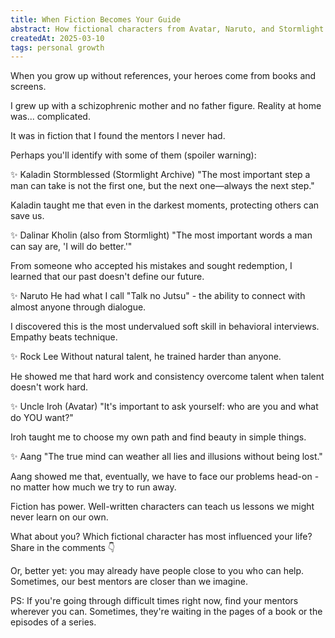 ```yaml
---
title: When Fiction Becomes Your Guide
abstract: How fictional characters from Avatar, Naruto, and Stormlight Archive offered life-changing wisdom and mentorship when real-life guidance was absent.
createdAt: 2025-03-10
tags: personal growth
---
```


When you grow up without references, your heroes come from books and screens.

I grew up with a schizophrenic mother and no father figure. Reality at home was... complicated.

It was in fiction that I found the mentors I never had.

Perhaps you'll identify with some of them (spoiler warning):

✨ Kaladin Stormblessed (Stormlight Archive)
"The most important step a man can take is not the first one, but the next one—always the next step."

Kaladin taught me that even in the darkest moments, protecting others can save us.

✨ Dalinar Kholin (also from Stormlight)
"The most important words a man can say are, 'I will do better.'"

From someone who accepted his mistakes and sought redemption, I learned that our past doesn't define our future.

✨ Naruto
He had what I call "Talk no Jutsu" - the ability to connect with almost anyone through dialogue.

I discovered this is the most undervalued soft skill in behavioral interviews. Empathy beats technique.

✨ Rock Lee
Without natural talent, he trained harder than anyone.

He showed me that hard work and consistency overcome talent when talent doesn't work hard.

✨ Uncle Iroh (Avatar)
"It's important to ask yourself: who are you and what do YOU want?"

Iroh taught me to choose my own path and find beauty in simple things.

✨ Aang
"The true mind can weather all lies and illusions without being lost."

Aang showed me that, eventually, we have to face our problems head-on - no matter how much we try to run away.

Fiction has power. Well-written characters can teach us lessons we might never learn on our own.

What about you? Which fictional character has most influenced your life? Share in the comments 👇

Or, better yet: you may already have people close to you who can help. Sometimes, our best mentors are closer than we imagine.

PS: If you're going through difficult times right now, find your mentors wherever you can. Sometimes, they're waiting in the pages of a book or the episodes of a series.

<ArticleImage src="/article-images/uncle-iroh.webp" alt="Uncle Iroh" />
